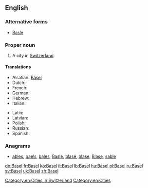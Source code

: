 ==English==

===Alternative forms===
* [[Basle]]

===Proper noun===
{{en-proper noun}}

# A city in [[Switzerland]].

====Translations====
{{trans-top|city in Switzerland}}
* Alsatian: [[Bàsel]]
* Dutch: {{t-|nl|Bazel|n}}
* French: {{t+|fr|Bâle|f}}
* German: {{t+|de|Basel|n}}
* Hebrew: {{t-|he|באזל|tr=bazel}}
* Italian: {{t+|it|Basilea|f}}
{{trans-mid}}
* Latin: {{t-|la|Basilea|f}}
* Latvian: {{t-|lv|Bāzele|f}}
* Polish: {{t+|pl|Bazylea|f}}
* Russian: {{t-|ru|Ба́зель|m|sc=Cyrl|tr=Bázɛlʹ}}
* Spanish: {{t+|es|Basilea}}
{{trans-bottom}}

[[Category:en:Cities in Switzerland]]
[[Category:en:Cities]]

===Anagrams===
* [[ables#English|ables]], [[baels#English|baels]], [[bales#English|bales]], [[Basle#English|Basle]], [[blasé#English|blasé]], [[blase#English|blase]], [[Blase#English|Blase]], [[sable#English|sable]]

[[de:Basel]]
[[fr:Basel]]
[[ko:Basel]]
[[it:Basel]]
[[lb:Basel]]
[[hu:Basel]]
[[pl:Basel]]
[[ru:Basel]]
[[sv:Basel]]
[[uk:Basel]]
[[zh:Basel]]
